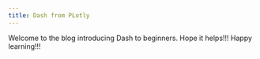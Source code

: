 ```yaml
---
title: Dash from PLotly
---
```


Welcome to the blog introducing Dash to beginners. Hope it helps!!!
Happy learning!!!